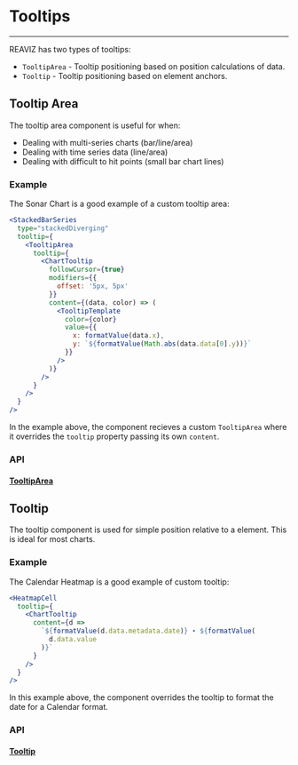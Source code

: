 
<Meta title="Docs/Advanced/Tooltips" />

# Tooltips

---

REAVIZ has two types of tooltips:

- `TooltipArea` - Tooltip positioning based on position calculations of data.
- `Tooltip` - Tooltip positioning based on element anchors.

## Tooltip Area
The tooltip area component is useful for when:

- Dealing with multi-series charts (bar/line/area)
- Dealing with time series data (line/area)
- Dealing with difficult to hit points (small bar chart lines)

### Example
The Sonar Chart is a good example of a custom tooltip area:

```jsx
<StackedBarSeries
  type="stackedDiverging"
  tooltip={
    <TooltipArea
      tooltip={
        <ChartTooltip
          followCursor={true}
          modifiers={{
            offset: '5px, 5px'
          }}
          content={(data, color) => (
            <TooltipTemplate
              color={color}
              value={{
                x: formatValue(data.x),
                y: `${formatValue(Math.abs(data.data[0].y))}`
              }}
            />
          )}
        />
      }
    />
  }
/>
```

In the example above, the component recieves a custom `TooltipArea` where it overrides
the `tooltip` property passing its own `content`.

### API
#### [TooltipArea](https://github.com/reaviz/reaviz/blob/master/src/common/Tooltip/TooltipArea.tsx)
<Props of={TooltipArea} />

## Tooltip
The tooltip component is used for simple position relative to a element. This is ideal
for most charts.

### Example
The Calendar Heatmap is a good example of custom tooltip:

```jsx
<HeatmapCell
  tooltip={
    <ChartTooltip
      content={d =>
        `${formatValue(d.data.metadata.date)} ∙ ${formatValue(
          d.data.value
        )}`
      }
    />
  }
/>
```

In this example above, the component overrides the tooltip to format the date for a Calendar format.

### API
#### [Tooltip](https://github.com/reaviz/reaviz/blob/master/src/common/Tooltip/Tooltip.tsx)
<Props of={Tooltip} />
